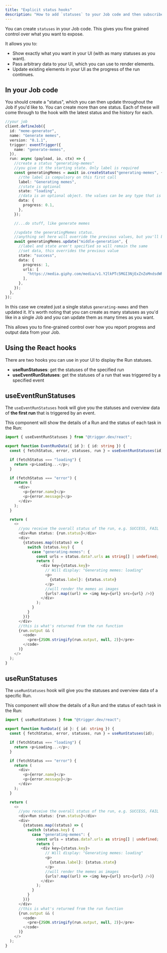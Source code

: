 ```yaml
---
title: "Explicit status hooks"
description: "How to add `statuses` to your Job code and then subscribe using the hooks"
---
```


You can create `statuses` in your Job code. This gives you fine grained control over what you want to expose.

It allows you to:

- Show exactly what you want in your UI (with as many statuses as you want).
- Pass arbitrary data to your UI, which you can use to render elements.
- Update existing elements in your UI as the progress of the run continues.

## In your Job code

You should create a "status", which you can then update throughout the Job if you'd like to. You can create more than one status. Each of these will come through to the hook with the latest status and the history for each.

```ts jobs/yourjob.ts
//your job
client.defineJob({
  id: "meme-generator",
  name: "Generate memes",
  version: "0.1.1",
  trigger: eventTrigger({
    name: "generate-memes",
  }),
  run: async (payload, io, ctx) => {
    //create a status "generating-memes"
    //you give it the starting state. Only label is required
    const generatingMemes = await io.createStatus("generating-memes", {
      //the label is compulsory on this first call
      label: "Generating memes",
      //state is optional
      state: "loading",
      //data is an optional object. the values can be any type that is JSON serializable
      data: {
        progress: 0.1,
      },
    });

    //...do stuff, like generate memes

    //update the generatingMemes status.
    //anything set here will override the previous values, but you'll be able to view the full history with hooks
    await generatingMemes.update("middle-generation", {
      //label and state aren't specified so will remain the same
      //set data, this overrides the previous value
      state: "success",
      data: {
        progress: 1,
        urls: [
          "https://media.giphy.com/media/v1.Y2lkPTc5MGI3NjExZnZoMndsdWh0MmhvY2kyaDF6YjZjZzg1ZGsxdnhhYm13a3Q1Y3lkbyZlcD12MV9pbnRlcm5hbF9naWZfYnlfaWQmY3Q9Zw/13HgwGsXF0aiGY/giphy.gif",
        ],
      },
    });
  },
});
```

In this case we created just a single status `generating-memes` and then updated it. It's worth noting that you can create as many statuses as you'd like in a single Job and you can update them as many times as you want.

This allows you to fine-grained control over how you report progress and output data from your Job.

## Using the React hooks

There are two hooks you can use in your UI to display the Run statuses.

- **useRunStatuses**: get the statuses of the specified run
- **useEventRunStatuses**: get the statuses of a run that was triggered by a specified event

## useEventRunStatuses

The `useEventRunStatuses` hook will give you the statuses and overview data of **the first run** that is triggered by an event.

<Snippet file="how-to-get-event-id.mdx" />

This component will show the details of a Run and the status of each task in the Run:

```ts
import { useEventRunStatuses } from "@trigger.dev/react";

export function EventRunData({ id }: { id: string }) {
  const { fetchStatus, error, statuses, run } = useEventRunStatuses(id);

  if (fetchStatus === "loading") {
    return <p>Loading...</p>;
  }

  if (fetchStatus === "error") {
    return (
      <div>
        <p>{error.name}</p>
        <p>{error.message}</p>
      </div>
    );
  }

  return (
    <>
      //you receive the overall status of the run, e.g. SUCCESS, FAIL
      <div>Run status: {run.status}</div>
      <div>
        {statuses.map((status) => {
          switch (status.key) {
            case "generating-memes": {
              const urls = status.data?.urls as string[] | undefined;
              return (
                <div key={status.key}>
                  // Will display: "Generating memes: loading"
                  <p>
                    {status.label}: {status.state}
                  </p>
                  //will render the memes as images
                  {urls?.map((url) => <img key={url} src={url} />)}
                </div>
              );
            }
          }
        })}
      </div>
      //this is what's returned from the run function
      {run.output && (
        <code>
          <pre>{JSON.stringify(run.output, null, 2)}</pre>
        </code>
      )}
    </>
  );
}
```

## useRunStatuses

The `useRunStatuses` hook will give you the statuses and overview data of a specific Run.

<Snippet file="how-to-get-run-id.mdx" />

This component will show the details of a Run and the status of each task in the Run:

```ts
import { useRunStatuses } from "@trigger.dev/react";

export function RunData({ id }: { id: string }) {
  const { fetchStatus, error, statuses, run } = useRunStatuses(id);

  if (fetchStatus === "loading") {
    return <p>Loading...</p>;
  }

  if (fetchStatus === "error") {
    return (
      <div>
        <p>{error.name}</p>
        <p>{error.message}</p>
      </div>
    );
  }

  return (
    <>
      //you receive the overall status of the run, e.g. SUCCESS, FAIL
      <div>Run status: {run.status}</div>
      <div>
        {statuses.map((status) => {
          switch (status.key) {
            case "generating-memes": {
              const urls = status.data?.urls as string[] | undefined;
              return (
                <div key={status.key}>
                  // Will display: "Generating memes: loading"
                  <p>
                    {status.label}: {status.state}
                  </p>
                  //will render the memes as images
                  {urls?.map((url) => <img key={url} src={url} />)}
                </div>
              );
            }
          }
        })}
      </div>
      //this is what's returned from the run function
      {run.output && (
        <code>
          <pre>{JSON.stringify(run.output, null, 2)}</pre>
        </code>
      )}
    </>
  );
}
```
